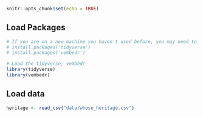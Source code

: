 

```r
knitr::opts_chunk$set(echo = TRUE)
```

## Load Packages

```r
# If you are on a new machine you haven't used before, you may need to install these packages before loading.  If that's the case, remove the comment # from in front of the next two lines before running the codeblock, to install the packages before loading.
# install.packages('tidyverse')
# install.packages('vembedr')

# Load the tidyverse, vembedr
library(tidyverse)
library(vembedr)

```

## Load data

```r
heritage <- read_csv("data/whose_heritage.csv") 
```
